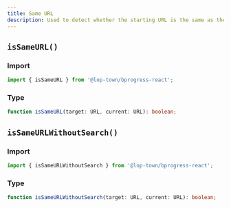 ```yaml
---
title: Same URL
description: Used to detect whether the starting URL is the same as the target URL
---
```


## `isSameURL()`

### Import

```ts
import { isSameURL } from '@lop-town/bprogress-react';
```

### Type

```ts
function isSameURL(target: URL, current: URL): boolean;
```

## `isSameURLWithoutSearch()`

### Import

```ts
import { isSameURLWithoutSearch } from '@lop-town/bprogress-react';
```

### Type

```ts
function isSameURLWithoutSearch(target: URL, current: URL): boolean;
```
